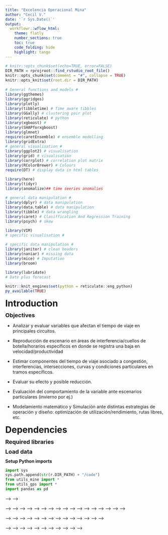```yaml
---
title: "Excelencia Operacional Mina"
author: "Cecil V."
date: '`r Sys.Date()`'
output:
  workflowr::wflow_html:
    theme: flatly
    number_sections: true
    toc: true
    code_folding: hide  
    highlight: tango
---
```


<style type="text/css">
body{ /* Normal  */
      font-size: 14px;
  }
td {  /* Table  */
  font-size: 12px;
}
h1, .h1, h2, .h2, h3, .h3 {
    margin-top: 10.5px;
    margin-bottom: 10.5px;
}
h1.title {
  font-size: 28px;
  <!-- color: #7db956; -->
}
h1 { /* Header 1 */
  font-size: 28px;
  <!-- color: #3e4a52; -->
}
h2 { /* Header 2 */
    font-size: 18px;
  <!-- color: #3e4a52; -->
}
h3 { /* Header 3 */
  font-size: 14px;
  <!-- color: #3e4a52; -->
}
code.r{ /* Code block */
    font-size: 12px;
}
pre { /* Code block - determines code spacing between lines */
    font-size: 14px;
}
th.sorting { /* DT column headers  */
    text-align: left;
}
.nav>li>a { /* Tabs  */
    <!-- color: #3e4a52; -->
    font-size: 14px;
    /* font-weight: bold; */
}
.nav-tabs>li.active>a, .nav-tabs>li.active>a:hover, .nav-tabs>li.active>a:focus {
    <!-- color: #7db956; -->
    }
</style>

```r
# knitr::opts_chunk$set(echo=TRUE, error=FALSE)
DIR_PATH = rprojroot::find_rstudio_root_file()
knitr::opts_chunk$set(comment = "#", collapse = TRUE)
knitr::opts_knit$set(root.dir = DIR_PATH)
                     
# General functions and models #
library(ggthemes)
library(ggridges)
library(plotly)
library(tibbletime) # Time aware tibbles
library(GGally) # clustering pair plot
library(reticulate) # python
library(xgboost) # 
library(SHAPforxgboost)
library(glmnet)
require(caretEnsemble) # ensemble modelling
library(gridExtra)
# general visualisation #
library(ggplot2) # visualisation
library(grid) # visualisation
library(corrplot) # correlation plot matrix
library(RColorBrewer) # Colours
require(DT) # display data in html tables

library(here)
library(tidyr)
library(anomalize)## time seeries anomalies

# general data manipulation #
library(dplyr) # data manipulation
library(data.table) # data manipulation
library(tibble) # data wrangling
library(caret) # Clasiffication And Regression Training
library(psych) # skew

library(VIM)
# specific visualisation #

# specific data manipulation #
library(janitor) # clean headers
library(naniar) # missing data
library(mice) # Imputation
library(broom)

library(lubridate)
# Date plus forecast

knitr::knit_engines$set(python = reticulate::eng_python)
py_available(TRUE)
```

# Introduction

## Objectives

- Analizar y evaluar variables que afectan el tiempo de viaje en principales circuitos.

- Reproducción de escenario en áreas de interferencia/cuellos de botella/horarios específicos en donde se registra una baja en velocidad/productividad

- Estimar componentes del tiempo de viaje asociado a congestión, interferencias, intersecciones, curvas y condiciones particulares en tramos específicos.

- Evaluar su efecto y posible reducción.

- Evaluación del comportamiento de la variable ante escenarios particulares (invierno por ej.)

- Modelamiento matemático y Simulación ante distintas estrategias de operación y diseño: optimización de utilización/rendimiento, rutas libres, etc.

# Dependencies {.tabset}

## Required libraries 
  
## Load data {.tabset}

### Setup Python imports

```python
import sys
sys.path.append(str(r.DIR_PATH) + "/code")
from utils_mine import *
from utils_gps import *
import pandas as pd
```

<!-- ## Cleaning data -->

<!-- ```{python} -->
<!-- utils.mine.clean_data("2017 Transporte.xlsx", "2018 Transporte.xlsx", "2019 Transporte.xlsx") -->
<!-- ``` -->

<!-- ## Group gps data by trip -->
<!-- ```{python GroupByTrip} -->
<!-- ## Group by trip -->
<!-- df_gps = pd.read_csv('data/gps_data.csv', sep = ',') -->
<!-- print(f'gps_data.csv has {df_gps.shape[0]} rows and {df_gps.shape[1]} columns: =>') -->
<!-- df_gps = df_gps.dropna(how = 'any') -->
<!-- col_list = ['trip_id', 'Norte', 'Este','Cota', 'VelCalc', 'trip_freq', "origin", "destination"] -->
<!-- df_list = group_trips(df_gps, col_list) -->
<!-- df_traj, df_trip = df_list[0], df_list[1]  -->
<!-- print(f'df_traj has {df_traj.shape[0]} rows and {df_traj.shape[1]} columns: =>') -->
<!-- print(f'df_trip has {df_trip.shape[0]} rows and {df_trip.shape[1]} columns: =>') -->
<!-- ``` -->

<!-- ## Loading processed data to R {.tabset} -->

<!-- <!-- ```{python} --> -->
<!-- <!-- mine_data = pd.read_csv('data/caex_data.csv', sep = ',') --> -->

<!-- <!-- df_dest = mine_data.copy() --> -->
<!-- <!-- ######### Agregando rutas similares ######### --> -->
<!-- <!-- # df_dest['destination'] = df_dest['destination'].replace({'CH-02':'CH', 'CH-1':'CH', }) --> -->
<!-- <!-- ######### Agregando rutas similares ######### --> -->
<!-- <!-- df_dest['dest_count'] = 1  --> -->
<!-- <!-- dest = df_dest[['destination', 'dest_count']].groupby('destination', as_index=False).sum() --> -->
<!-- <!-- print("Number of actual routes:", len(dest)) --> -->
<!-- <!-- dest_ranks = np.argsort(-dest['dest_count']) --> -->
<!-- <!-- dest_top = dest.iloc[dest_ranks[:6]] --> -->
<!-- <!-- # df_train = df_train[df["days since"]  --> -->
<!-- <!-- # origins_top10 = origins_top10.rename(columns={'RUTA': 'ID', 'COUNT': 'Count'}) --> -->
<!-- <!-- # origins_top10 = origins_top10.merge(airport_codes, how='left', left_on='ID', right_on='Code') --> -->
<!-- <!-- del df_dest['dest_count'] --> -->
<!-- <!-- # display(dest_top) ##ONLY TAKE TOP 10 FOR NOW --> -->
<!-- <!-- list(dest_top["destination"]) --> -->
<!-- <!-- df_dest = df_dest[df_dest.destination.isin(list(dest_top["destination"]))].reset_index(drop=True) --> -->
<!-- <!-- # Prints the top 10, according to your calculation: --> -->

<!-- <!-- df_orig = mine_data.copy() --> -->
<!-- <!-- ######### Agregando rutas similares ######### --> -->
<!-- <!-- df_orig['origin'] = df_orig['origin'].replace({'F10N':'F10', 'F10E':'F10', 'F9SE':'F9', 'F9PD':'F9', 'F7R1': 'F7'}) --> -->
<!-- <!-- ######### Agregando rutas similares ######### --> -->
<!-- <!-- df_orig['orig_count'] = 1  --> -->
<!-- <!-- orig = df_orig[['origin', 'orig_count']].groupby('origin', as_index=False).sum() --> -->
<!-- <!-- print("Number of actual origins:", len(orig)) --> -->
<!-- <!-- orig_ranks = np.argsort(-orig['orig_count']) --> -->
<!-- <!-- orig_top = orig.iloc[orig_ranks[:4]] --> -->
<!-- <!-- del df_orig['orig_count'] --> -->
<!-- <!-- # display(orig_top) ##ONLY TAKE TOP 10 FOR NOW --> -->
<!-- <!-- list(orig_top["origin"]) --> -->
<!-- <!-- df_orig = df_orig[df_orig.origin.isin(list(orig_top["origin"]))].reset_index(drop=True) --> -->
<!-- <!-- # Prints the top 10, according to your calculation: --> -->

<!-- <!-- df_route = df_orig[df_orig.origin.isin(list(orig_top["origin"]))].reset_index(drop=True) --> -->
<!-- <!-- df_route = df_route[df_route.destination.isin(list(dest_top["destination"]))].reset_index(drop=True) --> -->
<!-- <!-- df_route["route"] = df_route["origin"] + "_" + df_route["destination"] --> -->
<!-- <!-- df_route['route_count'] = 1  --> -->
<!-- <!-- route = df_route[['route', 'route_count']].groupby('route', as_index=False).sum() --> -->
<!-- <!-- # print("Number of actual route:", len(route)) --> -->
<!-- <!-- route_ranks = np.argsort(-route['route_count']) --> -->
<!-- <!-- route_top = route.iloc[route_ranks[:8]].reset_index(drop = True) --> -->
<!-- <!-- del df_route['route_count'] --> -->
<!-- <!-- df_route = df_route[df_route.route.isin(list(route_top["route"]))].reset_index(drop=True) --> -->
<!-- <!-- ``` --> -->

<!-- ```{r Loading data to R} -->
<!-- mine <- as_tibble(fread("data/caex_data.csv")) %>%  -->
<!--   filter(str_detect(date, "2019")) %>%  -->
<!--   mutate(date = ymd(date)) -->

<!-- tail(mine) -->
<!-- summary(mine) -->
<!-- str(mine) -->
<!-- ``` -->























<!-- ```{r} -->
<!-- kpI_real <- mine %>%  -->
<!--     filter(str_detect(route, "F10_chancado")) -->
<!-- F7_chancado -->
<!-- ``` -->
<!-- ```{r} -->
<!-- unique(F7_chancado$origen_2) -->
<!-- ``` -->


<!-- ```{r} -->
<!-- kpi_real <- mine %>%  -->
<!--   # filter(str_detect(origen_2, "F10N-3440")) %>%  -->
<!--   group_by(date) %>% -->
<!--   summarise_if(is.numeric, mean, na.rm = TRUE) %>%  -->
<!--   rename(daily_prod = tonelaje_fc) -->

<!-- kpi_real -->



<!--   # ggplot(aes(date, mean_tdV)) + -->
<!--   # geom_line() + -->
<!--   # # geom_smooth(method = "loess", color = "blue", span = 1/7) + -->
<!--   # labs(y = "All visitors", x = "Date") -->
<!-- ``` -->


<!-- ```{r} -->
<!-- kpi_real %>% -->
<!--   # filter(visit_date > ymd("2016-04-15") & visit_date < ymd("2016-06-15")) %>% -->
<!--   # group_by(visit_date) %>% -->
<!--   # summarise(all_visitors = sum(visitors)) %>% -->
<!--   ggplot(aes(date, daily_prod)) + -->
<!--   geom_line() + -->
<!--   geom_smooth(method = "loess", color = "blue", span = 1/7) + -->
<!--   labs(y = "All visitors", x = "Date") -->
<!-- ``` -->



<!-- ```{r} -->
<!-- p1 <- train %>% -->

<!--   ggplot(aes(trip_duration)) + -->

<!--   geom_density(fill = "red", alpha = 0.5) + -->

<!--   geom_density(aes(total_travel_time), fill = "blue", alpha = 0.5) + -->

<!--   scale_x_log10() + -->

<!--   coord_cartesian(xlim = c(5e1, 8e3)) -->



<!-- p2 <- train %>% -->

<!--   ggplot(aes(dist)) + -->

<!--   geom_density(fill = "red", alpha = 0.5) + -->

<!--   geom_density(aes(total_distance), fill = "blue", alpha = 0.5) + -->

<!--   scale_x_log10() + -->

<!--   coord_cartesian(xlim = c(2e2, 5e4)) -->



<!-- p3 <- train %>% -->

<!--   ggplot(aes(trip_duration, total_travel_time)) + -->

<!--   geom_bin2d(bins = c(120,120)) + -->

<!--   geom_abline(intercept = 0, slope = 1, colour = "red") + -->

<!--   theme(legend.position = "none") -->



<!-- p4 <- train %>% -->

<!--   ggplot(aes(dist, total_distance)) + -->

<!--   geom_bin2d(bins = c(70,70)) + -->

<!--   geom_abline(intercept = 0, slope = 1, colour = "red") + -->

<!--   theme(legend.position = "none") -->



<!-- layout <- matrix(c(1,2,3,4),2,2,byrow=TRUE) -->

<!-- multiplot(p1, p2, p3, p4, layout=layout) -->
<!-- ``` -->

